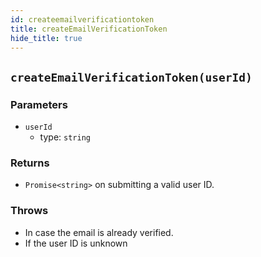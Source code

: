 ```yaml
---
id: createemailverificationtoken
title: createEmailVerificationToken
hide_title: true
---
```


## ``createEmailVerificationToken(userId)``

### Parameters
- ``userId``
  - type: ``string``


### Returns
- ``Promise<string>`` on submitting a valid user ID.

### Throws
- In case the email is already verified.
- If the user ID is unknown
